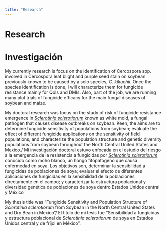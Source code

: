 ```yaml
---
title: "Research"
---
```

  
# Research
# Investigación
  
My currently research is focus on the identification of Cercospora spp. involved in Cercospora leaf blight and purple seed stain on soybean previously known to be caused by a solo species, _C. kikuchii_. Once the species identification is done, I will characterize them for fungicide resistance mainly for QoIs and DMIs. Also, part of the job, we are running many plot trials of fungicide efficacy for the main fungal diseases of soybean and maize. 

My doctoral research was focus on the study of risk of fungicide resistance emergence in [_Sclerotinia sclerotiorum_](https://onlinelibrary.wiley.com/doi/full/10.1111/j.1364-3703.2005.00316.x)
known as white mold, a fungal pathogen that causes disease outbreaks on soybean. Keen, the aims are  to determine fungicide sensitivity of populations from soybean; evaluate the effect of different fungicide applications on the sensitivity of field populations; and characterize the population structure and genetic diversity populations from soybean throughout the North Central United States and Mexico./ Mi  investigación doctoral estuvo enfocada en el estudio del riesgo a la emergencia de la resistencia a fungicidas por [_Sclerotinia sclerotiorum_](https://onlinelibrary.wiley.com/doi/full/10.1111/j.1364-3703.2005.00316.x)  conocido como moho blanco, un hongo fitopatógeno que causa enfermedad en soya. Los objetivos son, determinar la sensibilidad a fungicidas de poblaciones de soya; evaluar el efecto de diferentes aplicaciones de fungicidas en la sensibilidad de la poblaciones directamente en el campo; y caracterizar la estructura poblacional y diversidad genética de poblaciones de soya dentro Estados Unidos central y México  

My thesis title was "Fungicide Sensitivity and Population Structure of _Sclerotinia sclerotiorum_ from Soybean in
the North Central United States and Dry Bean
in Mexico"/ El título de mi tesis fue  "Sensibilidad a fungicidas y estructura poblacional de _Sclerotinia sclerotiorum_ de soya en Estados Unidos central y de fríjol en México".